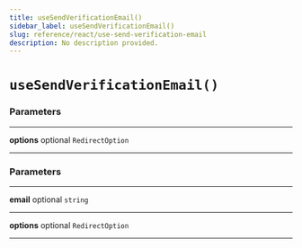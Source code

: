 ```yaml
---
title: useSendVerificationEmail()
sidebar_label: useSendVerificationEmail()
slug: reference/react/use-send-verification-email
description: No description provided.
---
```


# `useSendVerificationEmail()`

### Parameters

---

**<span className="parameter-name">options</span>** <span className="optional-status">optional</span> `RedirectOption`

---

### Parameters

---

**<span className="parameter-name">email</span>** <span className="optional-status">optional</span> `string`

---

**<span className="parameter-name">options</span>** <span className="optional-status">optional</span> `RedirectOption`

---
